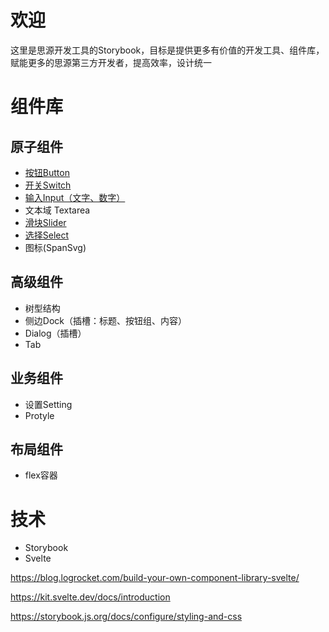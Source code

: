 
<Meta title="欢迎" />

<h1>欢迎</h1>
<p>这里是思源开发工具的Storybook，目标是提供更多有价值的开发工具、组件库，赋能更多的思源第三方开发者，提高效率，设计统一</p>

# 组件库
## 原子组件
+ [按钮Button](/?path=/docs/示例-button--docs)
+ [开关Switch](/?path=/docs/示例-switch--docs)
+ [输入Input（文字、数字）](/?path=/docs/示例-input--docs)
+ 文本域 Textarea
+ [滑块Slider](/?path=/docs/示例-slider--docs)
+ [选择Select](/?path=/docs/示例-select--docs)
+ 图标(SpanSvg)

## 高级组件
+ 树型结构
+ 侧边Dock（插槽：标题、按钮组、内容）
+ Dialog（插槽）
+ Tab

## 业务组件
+ 设置Setting
+ Protyle

## 布局组件
+ flex容器

# 技术
+ Storybook
+ Svelte

https://blog.logrocket.com/build-your-own-component-library-svelte/

https://kit.svelte.dev/docs/introduction

https://storybook.js.org/docs/configure/styling-and-css